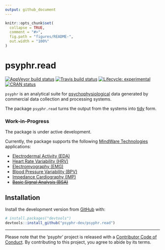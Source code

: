 ```yaml
---
output: github_document
---
```


<!-- README.md is generated from README.Rmd. Please edit that file -->

```r
knitr::opts_chunk$set(
  collapse = TRUE,
  comment = "#>",
  fig.path = "figures/README-",
  out.width = "100%"
)
```
# psyphr.read

<!-- badges: start -->
[![AppVeyor build status](https://ci.appveyor.com/api/projects/status/github/psyphr-dev/psyphr.read?branch=master&svg=true)](https://ci.appveyor.com/project/psyphr-dev/psyphr.read)
[![Travis build status](https://travis-ci.org/psyphr-dev/psyphr.read.svg?branch=master)](https://travis-ci.org/psyphr-dev/psyphr.read)
[![Lifecycle: experimental](https://img.shields.io/badge/lifecycle-experimental-orange.svg)](https://www.tidyverse.org/lifecycle/#experimental)
[![CRAN status](https://www.r-pkg.org/badges/version/psyphr.read)](https://cran.r-project.org/package=psyphr.read)
<!-- badges: end -->

`psyphr` is an analytical suite for [psychophysiological](https://en.wikipedia.org/wiki/Psychophysiology) data generated by 
commercial data collection and processing systems.

The package `psyphr.read` turns the output from the systems into [tidy](http://vita.had.co.nz/papers/tidy-data.pdf) form.

### Work-in-Progress

The package is under active development. 

Currently, the package supports the following [MindWare Technologies](https://www.mindwaretech.com/) applications: 

- [Electrodermal Activity (EDA)](https://support.mindwaretech.com/manuals/software/eda/3-2/)
- [Heart Rate Variability (HRV)](https://support.mindwaretech.com/manuals/software/hrv/3-2/) 
- [Electromyography (EMG)](https://support.mindwaretech.com/manuals/software/emg/3-2/)
- [Blood Pressure Variability (BPV)](https://support.mindwaretech.com/manuals/software/bpv/3-2/)
- [Impedance Cardiography (IMP)](https://support.mindwaretech.com/manuals/software/imp/3-2/)
- <del>[Basic Signal Analysis (BSA)](https://support.mindwaretech.com/manuals/software/bsa/3-2/)</del>


## Installation

Install the development version from [GitHub](https://github.com/) with:

``` r
# install.packages("devtools")
devtools::install_github("psyphr-dev/psyphr.read")
```

___
Please note that the 'psyphr' project is released with a
[Contributor Code of Conduct](CODE_OF_CONDUCT.md).
By contributing to this project, you agree to abide by its terms.

